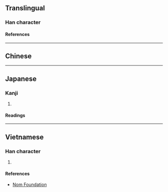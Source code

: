 {{character info/new}}
==Translingual==

===Han character===
{{Han char|rn=72|rad=日|as=04|sn=8|four=|canj=UMA|ids=⿱㞢日}}

====References====
{{Han ref|kx=0490.230|dkj=13773|dj=0851.230|hdz=21496.090|uh=65F9}}

----

==Chinese==
{{zh-see|時|v}}

----

==Japanese==

===Kanji===
{{ja-kanji|grade=|rs=日04}}

# {{rfdef|ja|sort=日04}}

====Readings====
{{ja-readings
|on=じ
|kun=とき
}}

----

==Vietnamese==

===Han character===
{{vi-readings|rs=日04|reading=thời}}

# {{rfdef|vi|sort=日04}}

====References====
* [http://nomfoundation.org/common/nom_details.php?codepoint=65f9 Nom Foundation]